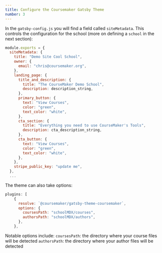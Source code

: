 ```yaml
---
title: Configure the Coursemaker Gatsby Theme
number: 3
---
```


In the `gatsby-config.js` you will find a field called `siteMetadata`. This controls the configuration for the school (more
on defining a `school` in the next section):

```js
module.exports = {
  siteMetadata: {
    title: "Demo Site Cool School",
    owner: {
      email: "chris@coursemaker.org",
    },
    landing_page: {
      title_and_description: {
        title: "The CourseMaker Demo School",
        description: description_string,
      },
      primary_button: {
        text: "View Courses",
        color: "green",
        text_color: "white",
      },
      cta_section: {
        title: "Everything you need to use CourseMaker's Tools",
        description: cta_description_string,
      },
      cta_button: {
        text: "View Courses",
        color: "green",
        text_color: "white",
      },
    },
    stripe_public_key: "update me",
  },
  ...
```

The theme can also take options:

```js
plugins: [
    {
      resolve: `@coursemaker/gatsby-theme-coursemaker`,
      options: {
        coursesPath: "schoolMDX/courses",
        authorsPath: "schoolMDX/authors",
      },
    },
```

Notable options include:
`coursesPath`: the directory where your course files will be detected
`authorsPath`: the directory where your author files will be detected

